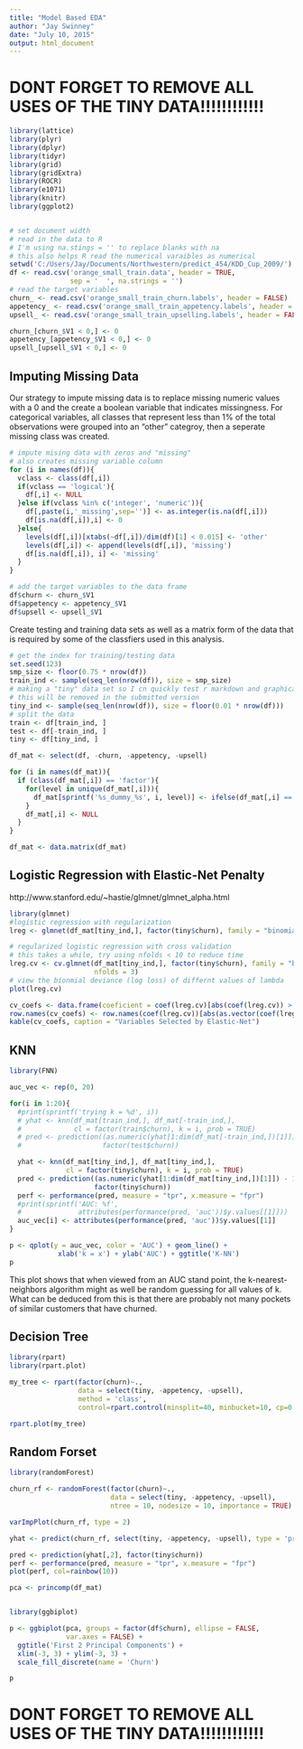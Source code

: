 ```yaml
---
title: "Model Based EDA"
author: "Jay Swinney"
date: "July 10, 2015"
output: html_document
---
```


# DONT FORGET TO REMOVE ALL USES OF THE TINY DATA!!!!!!!!!!!!

```r
library(lattice)
library(plyr)
library(dplyr)
library(tidyr)
library(grid)
library(gridExtra)
library(ROCR)
library(e1071)
library(knitr)
library(ggplot2)


# set document width
# read in the data to R
# I'm using na.stings = '' to replace blanks with na
# this also helps R read the numerical varaibles as numerical
setwd('C:/Users/Jay/Documents/Northwestern/predict_454/KDD_Cup_2009/')
df <- read.csv('orange_small_train.data', header = TRUE,
               sep = '	', na.strings = '')
# read the target variables
churn_ <- read.csv('orange_small_train_churn.labels', header = FALSE)
appetency_ <- read.csv('orange_small_train_appetency.labels', header = FALSE)
upsell_ <- read.csv('orange_small_train_upselling.labels', header = FALSE)

churn_[churn_$V1 < 0,] <- 0
appetency_[appetency_$V1 < 0,] <- 0
upsell_[upsell_$V1 < 0,] <- 0
```
## Imputing Missing Data

Our strategy to impute missing data is to replace missing numeric values with a 0 and the create a boolean variable that indicates missingness. For categorical variables, all classes that represent less than 1% of the total observations were grouped into an "other" categroy, then a seperate missing class was created.
```r

# impute mising data with zeros and "missing"
# also creates missing variable column
for (i in names(df)){
  vclass <- class(df[,i])
  if(vclass == 'logical'){
    df[,i] <- NULL
  }else if(vclass %in% c('integer', 'numeric')){
    df[,paste(i,'_missing',sep='')] <- as.integer(is.na(df[,i]))
    df[is.na(df[,i]),i] <- 0
  }else{
    levels(df[,i])[xtabs(~df[,i])/dim(df)[1] < 0.015] <- 'other'
    levels(df[,i]) <- append(levels(df[,i]), 'missing')
    df[is.na(df[,i]), i] <- 'missing'
  }
}
```

```r
# add the target variables to the data frame
df$churn <- churn_$V1
df$appetency <- appetency_$V1
df$upsell <- upsell_$V1
```


Create testing and training data sets as well as a matrix form of the data that is required by some of the classfiers used in this analysis.
```r
# get the index for training/testing data
set.seed(123)
smp_size <- floor(0.75 * nrow(df))
train_ind <- sample(seq_len(nrow(df)), size = smp_size)
# making a "tiny" data set so I cn quickly test r markdown and graphical paramters
# this will be removed in the submitted version
tiny_ind <- sample(seq_len(nrow(df)), size = floor(0.01 * nrow(df)))
# split the data
train <- df[train_ind, ]
test <- df[-train_ind, ]
tiny <- df[tiny_ind, ]

df_mat <- select(df, -churn, -appetency, -upsell)

for (i in names(df_mat)){
  if (class(df_mat[,i]) == 'factor'){
    for(level in unique(df_mat[,i])){
      df_mat[sprintf('%s_dummy_%s', i, level)] <- ifelse(df_mat[,i] == level, 1, 0)
    }
    df_mat[,i] <- NULL
  }
}

df_mat <- data.matrix(df_mat)
```


## Logistic Regression with Elastic-Net Penalty

http://www.stanford.edu/~hastie/glmnet/glmnet_alpha.html
```r
library(glmnet)
#logistic regression with regularization
lreg <- glmnet(df_mat[tiny_ind,], factor(tiny$churn), family = "binomial")

# regularized logistic regression with cross validation
# this takes a while, try using nfolds < 10 to reduce time
lreg.cv <- cv.glmnet(df_mat[tiny_ind,], factor(tiny$churn), family = "binomial",
                     nfolds = 3)
# view the bionmial deviance (log loss) of differnt values of lambda
plot(lreg.cv)
```


```r
cv_coefs <- data.frame(coeficient = coef(lreg.cv)[abs(coef(lreg.cv)) > 1e-10])
row.names(cv_coefs) <- row.names(coef(lreg.cv))[abs(as.vector(coef(lreg.cv))) > 1e-10]
kable(cv_coefs, caption = "Variables Selected by Elastic-Net")
```

## KNN

```r
library(FNN)

auc_vec <- rep(0, 20)

for(i in 1:20){
  #print(sprintf('trying k = %d', i))
  # yhat <- knn(df_mat[train_ind,], df_mat[-train_ind,],
  #             cl = factor(train$churn), k = i, prob = TRUE)
  # pred <- prediction((as.numeric(yhat[1:dim(df_mat[-train_ind,])[1]]) - 1) * attr(yhat,'prob'),
  #                    factor(test$churn))

  yhat <- knn(df_mat[tiny_ind,], df_mat[tiny_ind,],
              cl = factor(tiny$churn), k = i, prob = TRUE)
  pred <- prediction((as.numeric(yhat[1:dim(df_mat[tiny_ind,])[1]]) - 1) * attr(yhat,'prob'),
                     factor(tiny$churn))
  perf <- performance(pred, measure = "tpr", x.measure = "fpr")
  #print(sprintf('AUC: %f',
  #              attributes(performance(pred, 'auc'))$y.values[[1]]))
  auc_vec[i] <- attributes(performance(pred, 'auc'))$y.values[[1]]
}

p <- qplot(y = auc_vec, color = 'AUC') + geom_line() +
            xlab('k = x') + ylab('AUC') + ggtitle('K-NN')
p
```
This plot shows that when viewed from an AUC stand point, the k-nearest-neighbors algorithm might as well be random guessing for all values of k. What can be deduced from this is that there are probably not many pockets of similar customers that have churned.


## Decision Tree

```r
library(rpart)
library(rpart.plot)

my_tree <- rpart(factor(churn)~.,
                 data = select(tiny, -appetency, -upsell),
                 method = 'class',
                 control=rpart.control(minsplit=40, minbucket=10, cp=0.001))

rpart.plot(my_tree)
```

## Random Forset

```r
library(randomForest)

churn_rf <- randomForest(factor(churn)~.,
                         data = select(tiny, -appetency, -upsell),
                         ntree = 10, nodesize = 10, importance = TRUE)

varImpPlot(churn_rf, type = 2)
```

```r
yhat <- predict(churn_rf, select(tiny, -appetency, -upsell), type = 'prob')

pred <- prediction(yhat[,2], factor(tiny$churn))
perf <- performance(pred, measure = "tpr", x.measure = "fpr")
plot(perf, col=rainbow(10))
```

```r
pca <- princomp(df_mat)


library(ggbiplot)

p <- ggbiplot(pca, groups = factor(df$churn), ellipse = FALSE,
              var.axes = FALSE) +
  ggtitle('First 2 Principal Components') +
  xlim(-3, 3) + ylim(-3, 3) +
  scale_fill_discrete(name = 'Churn')

p
```


# DONT FORGET TO REMOVE ALL USES OF THE TINY DATA!!!!!!!!!!!!
